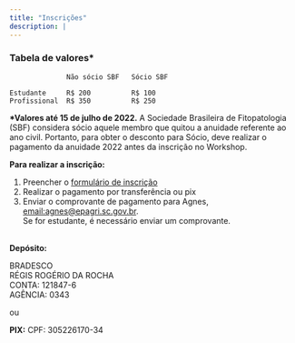 ```yaml
---
title: "Inscrições"
description: |
---
```


### Tabela de valores\*

                  Não sócio SBF   Sócio SBF

    Estudante     R$ 200          R$ 100 
    Profissional  R$ 350          R$ 250

**\*Valores até 15 de julho de 2022.** A Sociedade Brasileira de Fitopatologia (SBF) considera sócio aquele membro que quitou a anuidade referente ao ano civil. Portanto, para obter o desconto para Sócio, deve realizar o pagamento da anuidade 2022 antes da inscrição no Workshop.\

**Para realizar a inscrição:**

1) Preencher o [formulário de inscrição](https://docs.google.com/forms/d/e/1FAIpQLScK8v0REbRLCEUJ7SwGJ6U-I7_LhqLtQjJ7G5-SNrarn-61dw/viewform?vc=0&c=0&w=1&flr=0)\
2) Realizar o pagamento por transferência ou pix\
3) Enviar o comprovante de pagamento para Agnes, [email:agnes\@epagri.sc.gov.br](mailto:email%3Aagnes@epagri.sc.gov.br). \
Se for estudante, é necessário enviar um comprovante.

\
**Depósito:**

BRADESCO\
RÉGIS ROGÉRIO DA ROCHA\
CONTA: 121847-6\
AGÊNCIA: 0343 

ou

**PIX:** CPF: 305226170-34\
